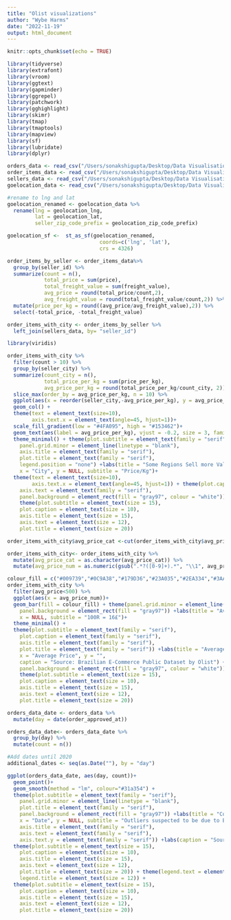 ```yaml
---
title: "Olist visualizations"
author: "Wybe Harms"
date: "2022-11-19"
output: html_document
---
```


```r
knitr::opts_chunk$set(echo = TRUE)
```


```r
library(tidyverse)
library(extrafont)
library(vroom)
library(ggtext)
library(gapminder)
library(ggrepel)
library(patchwork)
library(gghighlight)
library(skimr)
library(tmap)
library(tmaptools)
library(mapview)
library(sf)
library(lubridate)
library(dplyr)
```


```r
orders_data <- read_csv("/Users/sonakshigupta/Desktop/Data Visualisation/Data Visualisation/Olist_Dataset/olist_orders_dataset.csv")
order_items_data <- read_csv("/Users/sonakshigupta/Desktop/Data Visualisation/Data Visualisation/Olist_Dataset/olist_order_items_dataset.csv")
sellers_data <- read_csv("/Users/sonakshigupta/Desktop/Data Visualisation/Data Visualisation/Olist_Dataset/olist_sellers_dataset.csv")
goelocation_data <- read_csv("/Users/sonakshigupta/Desktop/Data Visualisation/Data Visualisation/Olist_Dataset/olist_geolocation_dataset.csv")

```


```r
#rename to lng and lat
goelocation_renamed <- goelocation_data %>% 
  rename(lng = geolocation_lng,
         lat = geolocation_lat,
         seller_zip_code_prefix = geolocation_zip_code_prefix)

goelocation_sf <-  st_as_sf(goelocation_renamed, 
                              coords=c('lng', 'lat'), 
                              crs = 4326)
```

```r
order_items_by_seller <- order_items_data%>%
  group_by(seller_id) %>% 
  summarize(count = n(),
            total_price = sum(price),
            total_freight_value = sum(freight_value),
            avg_price = round(total_price/count,2),
            avg_freight_value = round(total_freight_value/count,2)) %>% 
  mutate(price_per_kg = round((avg_price/avg_freight_value),2)) %>% 
  select(-total_price, -total_freight_value)

order_items_with_city <- order_items_by_seller %>% 
  left_join(sellers_data, by= "seller_id")
```


```r
library(viridis)

order_items_with_city %>% 
  filter(count > 10) %>% 
  group_by(seller_city) %>% 
  summarize(count_city = n(),
            total_price_per_kg = sum(price_per_kg),
            avg_price_per_kg = round(total_price_per_kg/count_city, 2)) %>% 
  slice_max(order_by = avg_price_per_kg, n = 10) %>% 
  ggplot(aes(x = reorder(seller_city,-avg_price_per_kg), y = avg_price_per_kg, fill = avg_price_per_kg)) +
  geom_col() +
  theme(text = element_text(size=10),
        axis.text.x = element_text(angle=45, hjust=1))+
  scale_fill_gradient(low = "#4FA095", high = "#153462")+
  geom_text(aes(label = avg_price_per_kg), vjust = -0.2, size = 3, family = "serif") +
  theme_minimal() + theme(plot.subtitle = element_text(family = "serif"),
    panel.grid.minor = element_line(linetype = "blank"),
    axis.title = element_text(family = "serif"),
    plot.title = element_text(family = "serif"),
    legend.position = "none") +labs(title = "Some Regions Sell more Valuable Products than Others",
    x = "City", y = NULL, subtitle = "Price/Kg")+
  theme(text = element_text(size=10),
        axis.text.x = element_text(angle=45, hjust=1)) + theme(plot.caption = element_text(family = "serif"),
    axis.text = element_text(family = "serif"),
    panel.background = element_rect(fill = "gray97", colour = "white")) +labs(caption = "Source: Brazilian E-commerce Public Dataset by Olist") + theme(panel.grid.major = element_line(linetype = "blank")) +
    theme(plot.subtitle = element_text(size = 15),
    plot.caption = element_text(size = 10),
    axis.title = element_text(size = 15),
    axis.text = element_text(size = 12),
    plot.title = element_text(size = 20))
```

```r
order_items_with_city$avg_price_cat <-cut(order_items_with_city$avg_price, seq(0,500,25))

order_items_with_city<- order_items_with_city %>% 
  mutate(avg_price_cat = as.character(avg_price_cat)) %>% 
  mutate(avg_price_num = as.numeric(gsub(".*?([0-9]+).*", "\\1", avg_price_cat)))

colour_fill = c("#009739","#0C9A38","#179D36","#23A035","#2EA334","#3AA632","#45A931","#51AC30","#5CAF2E","#68B22D","#73B52C","#7FB72A","#8ABA29","#96BD27","#A1C026","#ADC325","#B8C623","#C4C922","#DBCF1F","#E6D21E")
order_items_with_city %>% 
  filter(avg_price<500) %>% 
  ggplot(aes(x = avg_price_num))+
  geom_bar(fill = colour_fill) + theme(panel.grid.minor = element_line(linetype = "blank"),
    panel.background = element_rect(fill = "gray97")) +labs(title = "Average price per seller concentrated between 50 - 200 Real",
    x = NULL, subtitle = "100R = 16£")+
  theme_minimal() +
  theme(plot.subtitle = element_text(family = "serif"),
    plot.caption = element_text(family = "serif"),
    axis.title = element_text(family = "serif"),
    plot.title = element_text(family = "serif")) +labs(title = "Average Price per Seller concentrated between 50 - 200 Real",
    x = "Average Price", y = "",
    caption = "Source: Brazilian E-Commerce Public Dataset by Olist") + theme(panel.grid.minor = element_line(linetype = "blank"),
    panel.background = element_rect(fill = "gray97", colour = "white")) +labs(y = NULL) + theme(axis.text = element_text(family = "serif")) +
    theme(plot.subtitle = element_text(size = 15),
    plot.caption = element_text(size = 10),
    axis.title = element_text(size = 15),
    axis.text = element_text(size = 12),
    plot.title = element_text(size = 20))

```


```r
orders_data_date <- orders_data %>%
  mutate(day = date(order_approved_at))

orders_data_date<- orders_data_date %>% 
  group_by(day) %>% 
  mutate(count = n())

#Add dates until 2020
additional_dates <- seq(as.Date(""), by = "day")

ggplot(orders_data_date, aes(day, count))+
  geom_point()+
  geom_smooth(method = "lm", colour="#31a354") + 
  theme(plot.subtitle = element_text(family = "serif"),
    panel.grid.minor = element_line(linetype = "blank"),
    plot.title = element_text(family = "serif"),
    panel.background = element_rect(fill = "gray97")) +labs(title = "Constant Increase in Daily Sales",
    x = "Date", y = NULL, subtitle = "Outliers suspected to be due to Black Friday Sales and FIFA World Cup") + theme(plot.caption = element_text(family = "serif"),
    axis.title = element_text(family = "serif"),
    axis.text = element_text(family = "serif"),
    axis.text.y = element_text(family = "serif")) +labs(caption = "Source: Brazilian E-Commerce Public Dataset by Olist") +
  theme(plot.subtitle = element_text(size = 15),
    plot.caption = element_text(size = 10),
    axis.title = element_text(size = 15),
    axis.text = element_text(size = 12),
    plot.title = element_text(size = 20)) + theme(legend.text = element_text(size = 10),
    legend.title = element_text(size = 12)) +
  theme(plot.subtitle = element_text(size = 15),
    plot.caption = element_text(size = 10),
    axis.title = element_text(size = 15),
    axis.text = element_text(size = 12),
    plot.title = element_text(size = 20))

```
